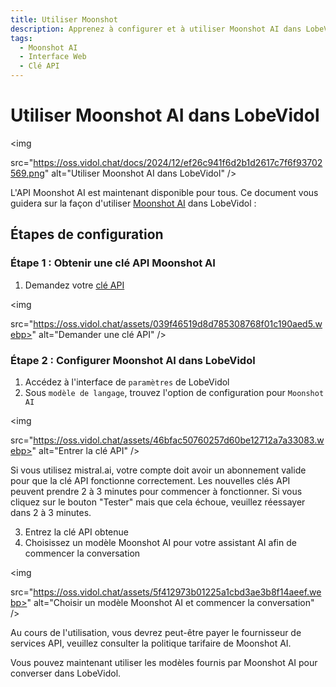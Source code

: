 ```yaml
---
title: Utiliser Moonshot
description: Apprenez à configurer et à utiliser Moonshot AI dans LobeVidol, y compris lobtention d'une clé API et le choix du modèle AI approprié pour la conversation.'
tags:
  - Moonshot AI
  - Interface Web
  - Clé API
---
```


# Utiliser Moonshot AI dans LobeVidol

<img

src="https://oss.vidol.chat/docs/2024/12/ef26c941f6d2b1d2617c7f6f93702569.png"
alt="Utiliser Moonshot AI dans LobeVidol"
/>

L'API Moonshot AI est maintenant disponible pour tous. Ce document vous guidera sur la façon d'utiliser [Moonshot AI](https://www.moonshot.cn/) dans LobeVidol :

## Étapes de configuration

### Étape 1 : Obtenir une clé API Moonshot AI

1. Demandez votre [clé API](https://platform.moonshot.cn/console/api-keys)

<img

src="https://oss.vidol.chat/assets/039f46519d8d785308768f01c190aed5.webp>"
alt="Demander une clé API"
/>

### Étape 2 : Configurer Moonshot AI dans LobeVidol

1. Accédez à l'interface de `paramètres` de LobeVidol
2. Sous `modèle de langage`, trouvez l'option de configuration pour `Moonshot AI`

<img

src="https://oss.vidol.chat/assets/46bfac50760257d60be12712a7a33083.webp>"
alt="Entrer la clé API"
/>

<Warning>
Si vous utilisez mistral.ai, votre compte doit avoir un abonnement valide pour que la clé API fonctionne correctement. Les nouvelles clés API peuvent prendre 2 à 3 minutes pour commencer à fonctionner. Si vous cliquez sur le bouton "Tester" mais que cela échoue, veuillez réessayer dans 2 à 3 minutes.
</Warning>

3. Entrez la clé API obtenue
4. Choisissez un modèle Moonshot AI pour votre assistant AI afin de commencer la conversation

<img

src="https://oss.vidol.chat/assets/5f412973b01225a1cbd3ae3b8f14aeef.webp>"
alt="Choisir un modèle Moonshot AI et commencer la conversation"
/>

<Warning>
Au cours de l'utilisation, vous devrez peut-être payer le fournisseur de services API, veuillez consulter la politique tarifaire de Moonshot AI.
</Warning>

Vous pouvez maintenant utiliser les modèles fournis par Moonshot AI pour converser dans LobeVidol.

